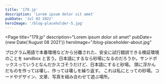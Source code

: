 ```yaml
---
title: '179.jp'
description: 'Lorem ipsum dolor sit amet'
pubDate: 'Jul 02 2022'
heroImage: '/blog-placeholder-5.jpg'
---
```



<Page
	title="179.jp"
	description="Lorem ipsum dolor sit amet"
	pubDate={new Date('August 08 2021')}
	heroImage="/blog-placeholder-about.jpg"
>
<LatestArticle />
<VBlock column="1">
プログラム用語で本番環境などから分離された、安全に試行錯誤できる検証環境のことを sandbox と言う。日本語にするなら砂場になるのだろうか。サンドボックスっていうとなんだかスゴそうだけど、日本語にすると砂場。  
頭に浮かんだものを作っては壊し、作っては壊しを繰り返す。  
これは私にとっての砂場。コードやデザイン、文章、写真を組み合わせて遊ぶ場所。
</VBlock>
</Page>
